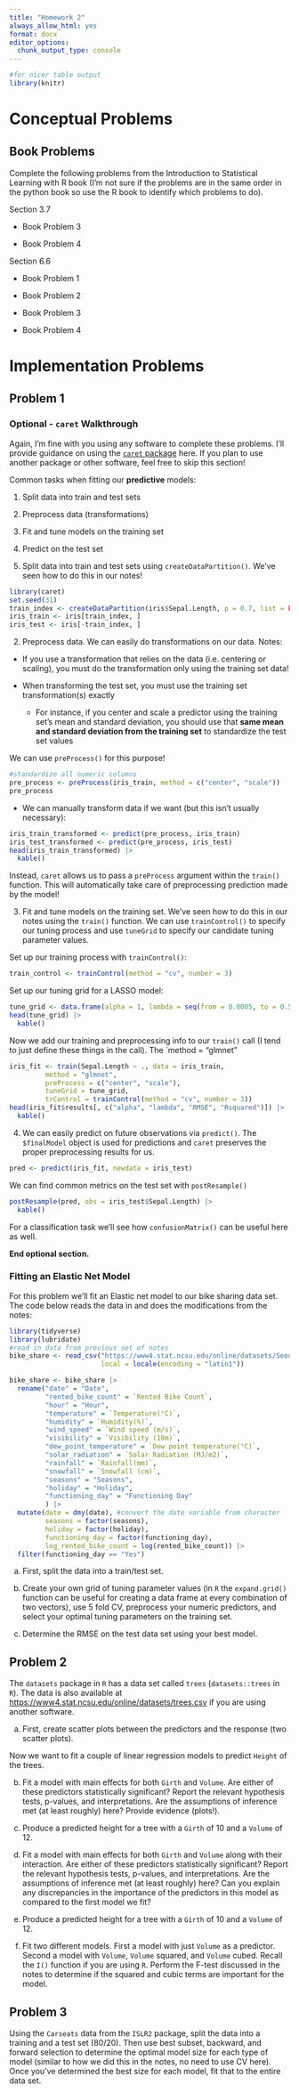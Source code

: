 ```yaml
---
title: "Homework 2"
always_allow_html: yes
format: docx
editor_options: 
  chunk_output_type: console
---
```


```r
#for nicer table output
library(knitr)
```

# Conceptual Problems

## Book Problems

Complete the following problems from the Introduction to Statistical Learning with R book (I'm not sure if the problems are in the same order in the python book so use the R book to identify which problems to do).

Section 3.7

- Book Problem 3

- Book Problem 4

Section 6.6

- Book Problem 1

- Book Problem 2

- Book Problem 3

- Book Problem 4


# Implementation Problems 

## Problem 1

### Optional - `caret` Walkthrough

Again, I'm fine with you using any software to complete these problems. I'll provide guidance on using the [`caret` package](http://topepo.github.io/caret/index.html) here. If you plan to use another package or other software, feel free to skip this section!

Common tasks when fitting our **predictive** models: 

1. Split data into train and test sets
2. Preprocess data (transformations)
3. Fit and tune models on the training set
4. Predict on the test set  


1. Split data into train and test sets using `createDataPartition()`. We've seen how to do this in our notes!

```r
library(caret)
set.seed(31)
train_index <- createDataPartition(iris$Sepal.Length, p = 0.7, list = FALSE)
iris_train <- iris[train_index, ]
iris_test <- iris[-train_index, ]
```

2. Preprocess data. We can easily do transformations on our data. Notes:

- If you use a transformation that relies on the data (i.e. centering or scaling), you must do the transformation only using the training set data!
- When transforming the test set, you must use the training set transformation(s) exactly

    - For instance, if you center and scale a predictor using the training set's mean and standard deviation, you should use that **same mean and standard deviation from the training set** to standardize the test set values  

We can use `preProcess()` for this purpose!

```r
#standardize all numeric columns  
pre_process <- preProcess(iris_train, method = c("center", "scale"))
pre_process
```

- We can manually transform data if we want (but this isn't usually necessary):

```r
iris_train_transformed <- predict(pre_process, iris_train)
iris_test_transformed <- predict(pre_process, iris_test) 
head(iris_train_transformed) |>
  kable()
```

Instead, `caret` allows us to pass a `preProcess` argument within the `train()` function. This will automatically take care of preprocessing prediction made by the model!

3. Fit and tune models on the training set. We've seen how to do this in our notes using the `train()` function. We can use `trainControl()` to specify our tuning process and use `tuneGrid` to specify our candidate tuning parameter values.

Set up our training process with `trainControl()`: 

```r
train_control <- trainControl(method = "cv", number = 3)
```

Set up our tuning grid for a LASSO model:

```r
tune_grid <- data.frame(alpha = 1, lambda = seq(from = 0.0005, to = 0.5, by = 0.0005))
head(tune_grid) |>
  kable()
```

Now we add our training and preprocessing info to our `train()` call (I tend to just define these things in the call). The `method = "glmnet"

```r
iris_fit <- train(Sepal.Length ~ ., data = iris_train, 
         method = "glmnet", 
         preProcess = c("center", "scale"),
         tuneGrid = tune_grid,
         trControl = trainControl(method = "cv", number = 3))
head(iris_fit$results[, c("alpha", "lambda", "RMSE", "Rsquared")]) |>
  kable()
```


4. We can easily predict on future observations via `predict()`. The `$finalModel` object is used for predictions and `caret` preserves the proper preprocessing results for us.

```r
pred <- predict(iris_fit, newdata = iris_test)
```

We can find common metrics on the test set with `postResample()`  

```r
postResample(pred, obs = iris_test$Sepal.Length) |>
  kable()
```

For a classification task we'll see how `confusionMatrix()` can be useful here as well.

**End optional section.**

### Fitting an Elastic Net Model

For this problem we'll fit an Elastic net model to our bike sharing data set. The code below reads the data in and does the modifications from the notes:

```r
library(tidyverse)
library(lubridate)
#read in data from previous set of notes
bike_share <- read_csv("https://www4.stat.ncsu.edu/online/datasets/SeoulBikeData.csv",
                       local = locale(encoding = "latin1"))

bike_share <- bike_share |>
  rename("date" = "Date",
         "rented_bike_count" = `Rented Bike Count`,
         "hour" = "Hour",
         "temperature" = `Temperature(°C)`,
         "humidity" = `Humidity(%)`,
         "wind_speed" = `Wind speed (m/s)`,
         "visibility" = `Visibility (10m)`,
         "dew_point_temperature" = `Dew point temperature(°C)`,
         "solar_radiation" = `Solar Radiation (MJ/m2)`,
         "rainfall" = `Rainfall(mm)`,
         "snowfall" = `Snowfall (cm)`,
         "seasons" = "Seasons",
         "holiday" = "Holiday",
         "functioning_day" = "Functioning Day" 
         ) |>
  mutate(date = dmy(date), #convert the date variable from character
         seasons = factor(seasons),
         holiday = factor(holiday),
         functioning_day = factor(functioning_day),
         log_rented_bike_count = log(rented_bike_count)) |>
  filter(functioning_day == "Yes")
```


a. First, split the data into a train/test set. 

b. Create your own grid of tuning parameter values (in `R` the `expand.grid()` function can be useful for creating a data frame at every combination of two vectors), use 5 fold CV, preprocess your numeric predictors, and select your optimal tuning parameters on the training set.

c. Determine the RMSE on the test data set using your best model.


## Problem 2

The `datasets` package in `R` has a data set called `trees` (`datasets::trees` in `R`). The data is also available at <https://www4.stat.ncsu.edu/online/datasets/trees.csv> if you are using another software.

a. First, create scatter plots between the predictors and the response (two scatter plots).

Now we want to fit a couple of linear regression models to predict `Height` of the trees. 

b. Fit a model with main effects for both `Girth` and `Volume`. Are either of these predictors statistically significant? Report the relevant hypothesis tests, p-values, and interpretations. Are the assumptions of inference met (at least roughly) here? Provide evidence (plots!).

c. Produce a predicted height for a tree with a `Girth` of 10 and a `Volume` of 12.

d. Fit a model with main effects for both `Girth` and `Volume` along with their interaction. Are either of these predictors statistically significant? Report the relevant hypothesis tests, p-values, and interpretations. Are the assumptions of inference met (at least roughly) here? Can you explain any discrepancies in the importance of the predictors in this model as compared to the first model we fit?

e. Produce a predicted height for a tree with a `Girth` of 10 and a `Volume` of 12.

f. Fit two different models. First a model with just `Volume` as a predictor. Second a model with `Volume`, `Volume` squared, and `Volume` cubed. Recall the `I()` function if you are using `R`. Perform the F-test discussed in the notes to determine if the squared and cubic terms are important for the model.

## Problem 3

Using the `Carseats` data from the `ISLR2` package, split the data into a training and a test set (80/20). Then use best subset, backward, and forward selection to determine the optimal model size for each type of model (similar to how we did this in the notes, no need to use CV here). Once you've determined the best size for each model, fit that to the entire data set.

